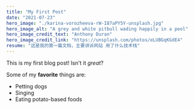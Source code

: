 ---
title: "My First Post"
date: "2021-07-23"
hero_image: "./karina-vorozheeva-rW-I87aPY5Y-unsplash.jpg"
hero_image_alt: "A grey and white pitbull wading happily in a pool"
hero_image_credit_text: "Anthony Duran"
hero_image_credit_link: "https://unsplash.com/photos/eLUBGqKGdE4"
resume: "这是我的第一篇文档，主要讲诉网站 用了什么技术栈"
---

This is my first blog post! Isn't it *great*?

Some of my **favorite** things are:

* Petting dogs
* Singing
* Eating potato-based foods